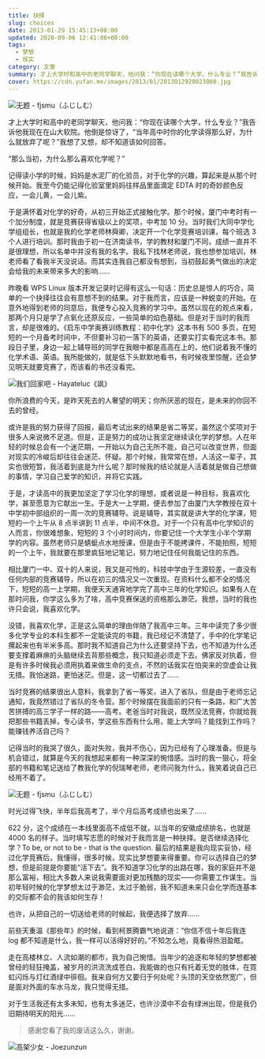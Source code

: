 ```yaml
---
title: 抉择
slug: choices
date: 2013-01-29 15:45:13+08:00
updated: 2020-09-06 12:41:08+08:00
tags:
  - 梦想
  - 现实
category: 文章
summary: 才上大学时和高中的老同学聊天，他问我：“你现在读哪个大学，什么专业？”我告诉他我现在在山大软院。他倒是惊讶了，“当年高中时你的化学读得那么好，为什么就放弃了呢？”
cover: https://cdn.yufan.me/images/2013/01/2013012920023000.jpg
---
```


![无题 - fjsmu（ふじしむ）](https://cdn.yufan.me/images/2013/01/2013012920123600.jpg)

<MusicPlayer id={22679062} />

才上大学时和高中的老同学聊天，他问我：“你现在读哪个大学，什么专业？”我告诉他我现在在山大软院。他倒是惊讶了，“当年高中时你的化学读得那么好，为什么就放弃了呢？”我想了又想，却不知道该如何回答。

“那么当初，为什么那么喜欢化学呢？”

记得读小学的时候，妈妈是水泥厂的化验员，对于化学的兴趣，算起来是从那个时候开始。我至今仍能记得化验室里妈妈往样品里面滴定 EDTA 时的奇妙颜色反应，一会儿黄，一会儿紫。

于是满怀着对化学的好奇，从初三开始正式接触化学。那个时候，厦门中考时有一个加分制度，就是竞赛获得省级以上的奖项，中考加 10 分。当时我们大同中学化学组组长，也就是我的化学老师林舜卿，决定开一个化学竞赛培训课，每个班选 3 个人进行培训。那时我由于初一在济南读书，学的教材和厦门不同，成绩一直并不是很理想，所以名单中并没有我的名字。我私下找林老师说，我也想参加培训，林老师看了看我半天没说话。而其实连我自己都没有想到，当初鼓起勇气做出的决定会给我的未来带来多大的影响……

昨晚看 WPS Linux 版本开发记录时记得有这么一句话：历史总是惊人的巧合，简单的一个抉择往往会有意想不到的结果。对于我而言，应该是一种蜕变的开始。在意外地得到老师的同意后，我便专心投入竞赛的学习中。虽然以现在的观点来看，那两个月只是学了点氧化还原反应，一些简单的焰色基础。但是对于当时的我而言，却是很难的。《启东中学奥赛训练教程：初中化学》这本书有 500 多页，在短短的一个月备考时间中，不但要补习初一落下的英语，还要实打实看完这本书。那段日子里，身边一起上辅导班的同学在我眼中都是高高在上的，他们说着我不懂的化学术语、英语。我所能做的，就是低下头默默地看书，有时候夜里惊醒，还会梦见明天就要竞赛了，而该看的书还没看完。

![我们回家吧 - Hayateluc《飒》](https://cdn.yufan.me/images/2013/01/2013012920140500.jpg)

你所浪费的今天，是昨天死去的人奢望的明天；你所厌恶的现在，是未来的你回不去的曾经。

或许是我的努力获得了回报，最后考试出来的结果是省二等奖，虽然这个奖项对于很多人来说微不足道。但是，正是努力的成功让我坚定继续读化学的梦想。人在年轻的时候总会有一个迷茫期，一开始以为自己无所不能，自己可以改变世界，但面对现实的冷峻后却往往会迷茫、怀疑。那个时候，我常常在想，人活这一辈子，其实也很短暂，我活着到底是为什么呢？那时候我的结论就是人活着就是做自己想做的事情，学习自己爱学的知识，并将它实践。

于是，才读高中的我更加坚定了学习化学的理想，或者说是一种目标，我喜欢化学，甚至愿意为它献出一生。于是大一上学期，便去参加了由厦门大学教授在双十中学初中部组织的一周一次的竞赛辅导。说是辅导，其实就是讲大学的化学课，短短的一个上午从 8 点半讲到 11 点半，中间不休息。对于一个只有高中化学知识的人而言，你很难想象，短短的 3 个小时时间内，你要记住一个大学生小半个学期学的内容。虽然老师只是蜻蜓点水地授课，但是由于不能拷课件，不能拍照，短短的一个上午，我就要在那里疯狂地记笔记，努力地记住任何我能记住的东西。

相比厦门一中、双十的人来说，我又是可怜的，科技中学由于生源较差，一直没有任何内部的竞赛辅导，所以在初三的情况又一次重现。在资料什么都不全的情况下，短短的高一上学期，我便天天通宵地学完了高中三年的化学知识。如果有人在那时问我，你学这么多为了啥，高中竞赛保送的资格那么渺茫。我想，当时的我也许只会说，我喜欢化学。

没错，我喜欢化学，正是这么简单的理由伴随了我高中三年。三年中读完了多少很多化学专业的本科生都不一定能读完的书籍，我已经记不清楚了，手中的化学笔记摞起来也有半米多高。那时我不知道自己为什么还要坚持下去，也不知道为什么还要支撑着麻痹的头脑继续去背那些概念，我只知道必须走下去。佛家反对执着，但是有许多时候我必须用执着来做生命的支点，不然的话我实在怕突来的空虚会让我无措。我怕迷路，更怕迷茫。但是，这一切都过去了……

当时竞赛的结果很出人意料，我拿到了省一等奖，进入了省队，但是由于老师忘记通知，我竟然错过了省队的冬令营。那个时候摆在我面前的只有一条路，和广大苦苦拼搏的高三学子一样的路——高考。老爸当时对我说，既然没法竞赛，你就给我把那些书籍丢掉，专心读书，学这些东西有什么用，能上大学吗？能找到工作吗？能赚钱养活自己吗？

记得当时的我哭了很久，面对失败，我并不伤心，因为已经有了心理准备。但是与机会错过，就算是今天的我想起来都有一种深深的惋惜感。当时的我一狠心，将全部的书籍和笔记送给了教我化学的倪瑞琴老师，老师问我为什么，我笑着说自己已经用不着了。

![无题 - fjsmu（ふじしむ）](https://cdn.yufan.me/images/2013/01/2013012920154100.jpg)

时光过得飞快，半年后我高考了，半个月后高考成绩也出来了……

622 分，这个成绩在一本线里面高不成低不就，以当年的安徽成绩排名，也就是 4000 名的样子。当时填写志愿的时候对于我而言是一种抉择。是否继续选择化学？To be, or not to be - that is the question. 最后的结果是我向现实妥协，经过化学竞赛后，我懂得，很多时候，现实比梦想要来得重要。你可以选择自己的梦想，但是前提是你要能“活下去”。我不知道学习化学的出路在哪，我的家庭并不是那么富裕，相比大多数人来说我需要面对更加残酷的现实——你需要工作谋生。当初年轻时候的化学梦想太过于渺茫，太过于脆弱，我不知道未来只会化学而连基本的交际都不会的我该如何生存！

也许，从把自己的一切送给老师的时候起，我便选择了放弃……

前些天重温《那些年》的时候，看到柯景腾霸气地说道：“你信不信十年后我连 log 都不知道是什么，我一样可以活得好好的。”不知怎么地，竟看得热泪盈眶。

走在高楼林立、人流如潮的都市，我为自己惋惜。当年少的追逐和年轻的梦想都被曾经的轻狂掩盖，被岁月的洪流洗成苍白，我能做的也只有托着无觉的肢体，在霓虹闪烁与灯红酒绿中徘徊。我来自何方又要归于何处呢？头顶的天空依然宽广，但是面对外面的车水马龙，我只觉得无措。

对于生活我还有太多未知，也有太多迷茫，也许沙漠中不会有绿洲出现，但是我仍旧期待明天的阳光……

> 感谢您看了我的废话这么久，谢谢。

![高架少女 - Joezunzun](https://cdn.yufan.me/images/2013/01/2013012920112800.jpg)
